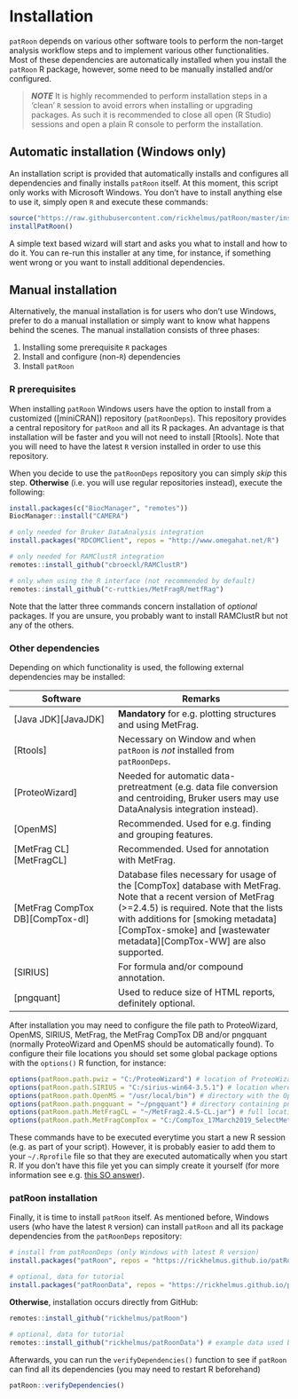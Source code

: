 # Installation

`patRoon` depends on various other software tools to perform the non-target analysis workflow steps and to implement various other functionalities. Most of these dependencies are automatically installed when you install the `patRoon` R package, however, some need to be manually installed and/or configured. 

> **_NOTE_**  It is highly recommended to perform installation steps in a 'clean' `R` session to avoid errors when installing or upgrading packages. As such it is recommended to close all open (R Studio) sessions and open a plain R console to perform the installation. 
 
## Automatic installation (Windows only)

An installation script is provided that automatically installs and configures all dependencies and finally installs `patRoon` itself. At this moment, this script only works with Microsoft Windows. You don't have to install anything else to use it, simply open `R` and execute these commands:

```r
source("https://raw.githubusercontent.com/rickhelmus/patRoon/master/install_patRoon.R")
installPatRoon()
```

A simple text based wizard will start and asks you what to install and how to do it. You can re-run this installer at any time, for instance, if something went wrong or you want to install additional dependencies.

## Manual installation

Alternatively, the manual installation is for users who don't use Windows, prefer to do a manual installation or simply want to know what happens behind the scenes. The manual installation consists of three phases:

1. Installing some prerequisite `R` packages
2. Install and configure (non-`R`) dependencies
3. Install `patRoon`

### R prerequisites

When installing `patRoon` Windows users have the option to install from a customized ([miniCRAN]) repository (`patRoonDeps`). This repository provides a central repository for `patRoon` and all its R packages. An advantage is that installation will be faster and you will not need to install [Rtools]. Note that you will need to have the latest `R` version installed in order to use this repository.

When you decide to use the `patRoonDeps` repository you can simply _skip_ this step. **Otherwise** (i.e. you will use regular repositories instead), execute the following:

```r
install.packages(c("BiocManager", "remotes"))
BiocManager::install("CAMERA")

# only needed for Bruker DataAnalysis integration
install.packages("RDCOMClient", repos = "http://www.omegahat.net/R")

# only needed for RAMClustR integration
remotes::install_github("cbroeckl/RAMClustR")

# only when using the R interface (not recommended by default)
remotes::install_github("c-ruttkies/MetFragR/metfRag")
```

Note that the latter three commands concern installation of _optional_ packages. If you are unsure, you probably want to install RAMClustR but not any of the others.

### Other dependencies

Depending on which functionality is used, the following external dependencies may be installed:

Software                         | Remarks
-------------------------------- | -----------------------------------------------------
[Java JDK][JavaJDK]              | **Mandatory** for e.g. plotting structures and using MetFrag.
[Rtools]                         | Necessary on Window and when `patRoon` is _not_ installed from `patRoonDeps`.
[ProteoWizard]                   | Needed for automatic data-pretreatment (e.g. data file conversion and centroiding, Bruker users may use DataAnalysis integration instead).
[OpenMS]                         | Recommended. Used for e.g. finding and grouping features.
[MetFrag CL][MetFragCL]          | Recommended. Used for annotation with MetFrag.
[MetFrag CompTox DB][CompTox-dl] | Database files necessary for usage of the [CompTox] database with MetFrag. Note that a recent version  of MetFrag (>=2.4.5) is required. Note that the lists with additions for [smoking metadata][CompTox-smoke] and [wastewater metadata][CompTox-WW] are also supported.
[SIRIUS]                         | For formula and/or compound annotation.
[pngquant]                       | Used to reduce size of HTML reports, definitely optional.

After installation you may need to configure the file path to ProteoWizard, OpenMS, SIRIUS, MetFrag, the MetFrag CompTox DB and/or pngquant (normally ProteoWizard and OpenMS should be automatically found). To configure their file locations you should set some global package options with the `options()` R function, for instance:

```r
options(patRoon.path.pwiz = "C:/ProteoWizard") # location of ProteoWizard installation folder
options(patRoon.path.SIRIUS = "C:/sirius-win64-3.5.1") # location where SIRIUS was extracted
options(patRoon.path.OpenMS = "/usr/local/bin") # directory with the OpenMS binaries
options(patRoon.path.pngquant = "~/pngquant") # directory containing pngquant binary
options(patRoon.path.MetFragCL = "~/MetFrag2.4.5-CL.jar") # full location to the jar file
options(patRoon.path.MetFragCompTox = "C:/CompTox_17March2019_SelectMetaData.csv") # full location to desired CompTox CSV file
```

These commands have to be executed everytime you start a new R session (e.g. as part of your script). However, it is probably easier to add them to your `~/.Rprofile` file so that they are executed automatically when you start R. If you don't have this file yet you can simply create it yourself (for more information see e.g. [this SO answer](https://stackoverflow.com/a/46819910)).

### patRoon installation

Finally, it is time to install `patRoon` itself. As mentioned before, Windows users (who have the latest `R` version) can install `patRoon` and all its package dependencies from the `patRoonDeps` repository:

```r
# install from patRoonDeps (only Windows with latest R version)
install.packages("patRoon", repos = "https://rickhelmus.github.io/patRoonDeps/", type = "binary")

# optional, data for tutorial
install.packages("patRoonData", repos = "https://rickhelmus.github.io/patRoonDeps/", type = "binary")
```

**Otherwise**, installation occurs directly from GitHub:

```r
remotes::install_github("rickhelmus/patRoon")

# optional, data for tutorial
remotes::install_github("rickhelmus/patRoonData") # example data used by tutorial
```

Afterwards, you can run the `verifyDependencies()` function to see if `patRoon` can find all its dependencies (you may need to restart R beforehand)

```r
patRoon::verifyDependencies()
```
